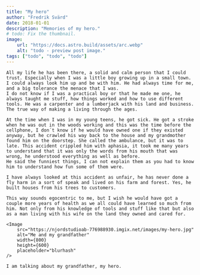 ```yaml
---
title: "My hero"
author: "Fredrik Svärd"
date: 2018-01-01
description: "Memories of my hero."
# todo: Fix the thumbnail.
image:
    url: "https://docs.astro.build/assets/arc.webp"
    alt: "todo - preview post image."
tags: ["todo", "todo", "todo"]
---
```



<PostLayout frontmatter={frontmatter}>

    All my life he has been there, a solid and calm person that I could trust. Especially when I was a little boy growing up in a small town. I could always look him up and be with him. He had always time for me, and a big tolerance the menace that I was.
    I do not know if I was a practical boy or that he made me one, he always taught me stuff, how things worked and how to use different tools. He was a carpenter and a lumberjack with his land and business. The true way of making a living through the ages.

    At the time when I was in my young teens, he got sick. He got a stroke when he was out in the woods working and this was the time before the cellphone, I don´t know if he would have owned one if they existed anyway, but he crawled his way back to the house and my grandmother found him on the doorstep. She called the ambulance, but it was to late. This accident crippled him with aphasia, it took me many years to understand that it was only the words from his mouth that was wrong, he understood everything as well as before.
    He said the funniest things, I can not explain them as you had to know him to understand how fun some of them were.

    I have always looked at this accident as unfair, he has never done a fly harm in a sort of speak and lived on his farm and forest. Yes, he built houses from his trees to customers.

    This way sounds egocentric to me, but I wish he would have got a couple more years of health as we all could have learned so much from him. Not only from his knowledge of tools and stuff like that but also as a man living with his wife on the land they owned and cared for.

    <Image
        src="https://njordstudioab-776988930.imgix.net/images/my-hero.jpg"
        alt="Me and my grandfather"
        width={800}
        height={600}
        placeholder="blurhash"
    />

    I am talking about my grandfather, my hero.

</PostLayout>

